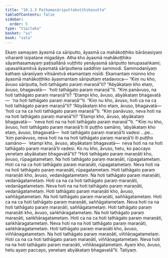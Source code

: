 ```yaml
---
title: "10.1.3 Paṭhamasāriputtakoṭṭhikasutta"
tableOfContents: false
sidebar:
  order: 5
type: "tipitaka"
basket: "su"
book: "sala"
---
```



<DynamicBreadcrumb />

<Division number="412" book="sala">

<Paragraph number="1781" book="sala">
Ekaṃ samayaṃ āyasmā ca sāriputto, āyasmā ca mahākoṭṭhiko bārāṇasiyaṃ viharanti isipatane migadāye. Atha kho āyasmā mahākoṭṭhiko sāyanhasamayaṃ paṭisallānā vuṭṭhito yenāyasmā sāriputto tenupasaṅkami; upasaṅkamitvā āyasmatā sāriputtena saddhiṃ sammodi. Sammodanīyaṃ kathaṃ sāraṇīyaṃ vītisāretvā ekamantaṃ nisīdi. Ekamantaṃ nisinno kho āyasmā mahākoṭṭhiko āyasmantaṃ sāriputtaṃ etadavoca—
</Paragraph>

<Paragraph number="1782" book="sala">
“Kiṃ nu kho, āvuso sāriputta, hoti tathāgato paraṃ maraṇā”ti? “Abyākataṃ kho etaṃ, āvuso, bhagavatā—  ‘hoti tathāgato paraṃ maraṇā’”ti. “Kiṃ panāvuso, na hoti tathāgato paraṃ maraṇā”ti? “Etampi kho, āvuso, abyākataṃ bhagavatā—  ‘na hoti tathāgato paraṃ maraṇā’”ti. “Kiṃ nu kho, āvuso, hoti ca na ca hoti tathāgato paraṃ maraṇā”ti? “Abyākataṃ kho etaṃ, āvuso, bhagavatā—  ‘hoti ca na ca hoti tathāgato paraṃ maraṇā’”ti. “Kiṃ panāvuso, neva hoti na na hoti tathāgato paraṃ maraṇā”ti? “Etampi kho, āvuso, abyākataṃ bhagavatā—  ‘neva hoti na na hoti tathāgato paraṃ maraṇā’”ti.
</Paragraph>

<Paragraph number="1783" book="sala">
“‘Kiṃ nu kho, āvuso, hoti tathāgato paraṃ maraṇā’ti iti puṭṭho samāno, ‘abyākataṃ kho etaṃ, āvuso, bhagavatā—  hoti tathāgato paraṃ maraṇā’ti vadesi …pe…  ‘kiṃ panāvuso, neva hoti na na hoti tathāgato paraṃ maraṇā’ti iti puṭṭho samāno—  ‘etampi kho, āvuso, abyākataṃ bhagavatā—  neva hoti na na hoti tathāgato paraṃ maraṇā’ti vadesi. Ko nu kho, āvuso, hetu, ko paccayo yenetaṃ abyākataṃ bhagavatā”ti?
</Paragraph>

<Paragraph number="1784" book="sala">
“Hoti tathāgato paraṃ maraṇāti kho, āvuso, rūpagatametaṃ. Na hoti tathāgato paraṃ maraṇāti, rūpagatametaṃ. Hoti ca na ca hoti tathāgato paraṃ maraṇāti, rūpagatametaṃ. Neva hoti na na hoti tathāgato paraṃ maraṇāti, rūpagatametaṃ. Hoti tathāgato paraṃ maraṇāti kho, āvuso, vedanāgatametaṃ. Na hoti tathāgato paraṃ maraṇāti, vedanāgatametaṃ. Hoti ca na ca hoti tathāgato paraṃ maraṇāti, vedanāgatametaṃ. Neva hoti na na hoti tathāgato paraṃ maraṇāti, vedanāgatametaṃ. Hoti tathāgato paraṃ maraṇāti kho, āvuso, saññāgatametaṃ. Na hoti tathāgato paraṃ maraṇāti, saññāgatametaṃ. Hoti ca na ca hoti tathāgato paraṃ maraṇāti, saññāgatametaṃ. Neva hoti na na hoti tathāgato paraṃ maraṇāti, saññāgatametaṃ. Hoti tathāgato paraṃ maraṇāti kho, āvuso, saṅkhāragatametaṃ. Na hoti tathāgato paraṃ maraṇāti, saṅkhāragatametaṃ. Hoti ca na ca hoti tathāgato paraṃ maraṇāti, saṅkhāragatametaṃ. Neva hoti na na hoti tathāgato paraṃ maraṇāti, saṅkhāragatametaṃ. Hoti tathāgato paraṃ maraṇāti kho, āvuso, viññāṇagatametaṃ. Na hoti tathāgato paraṃ maraṇāti, viññāṇagatametaṃ. Hoti ca na ca hoti tathāgato paraṃ maraṇāti, viññāṇagatametaṃ. Neva hoti na na hoti tathāgato paraṃ maraṇāti, viññāṇagatametaṃ. Ayaṃ kho, āvuso, hetu ayaṃ paccayo, yenetaṃ abyākataṃ bhagavatā”ti.

</Paragraph>
</Division>

<Paragraph number="1785" type="center" book="sala">
Tatiyaṃ.
</Paragraph>